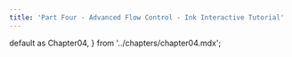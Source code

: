 ---
title: 'Part Four - Advanced Flow Control - Ink Interactive Tutorial'
---

  default as Chapter04,
} from '../chapters/chapter04.mdx';

<Chapter04 />
